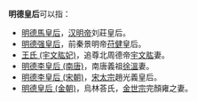 '''明德皇后'''可以指：
*[[明德馬皇后|明德馬皇后]]，[[汉明帝|汉明帝]]刘莊皇后。
*[[明德强皇后|明德强皇后]]，前秦景明帝[[苻健|苻健]]皇后。
*[[王氏_(宇文肱妃)|王氏 (宇文肱妃)]]，追尊北周德帝[[宇文肱|宇文肱]]妻。
*[[明德李皇后_(南唐)|明德李皇后 (南唐)]]，南唐義祖[[徐溫|徐溫]]妻。
*[[明德李皇后_(宋朝)|明德李皇后 (宋朝)]]，[[宋太宗|宋太宗]]趙光義皇后。
*[[明德皇后_(金朝)|明德皇后 (金朝)]]，烏林荅氏，[[金世宗|金世宗]]完顏雍之妻。

{{消歧义|cat=四字封号消歧義|后}}